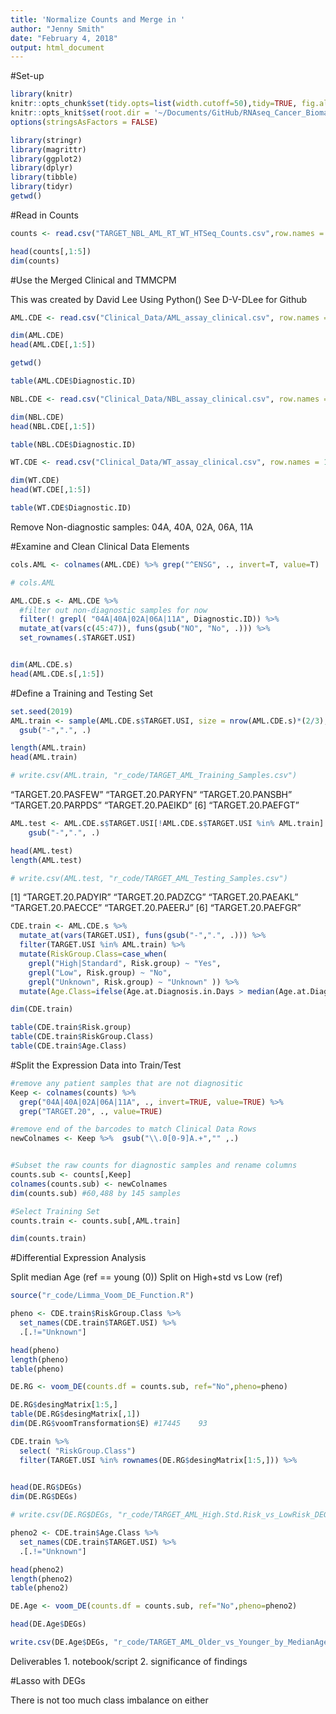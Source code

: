 ```yaml
---
title: 'Normalize Counts and Merge in '
author: "Jenny Smith"
date: "February 4, 2018"
output: html_document
---
```



#Set-up 

```r
library(knitr)
knitr::opts_chunk$set(tidy.opts=list(width.cutoff=50),tidy=TRUE, fig.align='center', fig.height=5, fig.width=8, dpi = 600)
knitr::opts_knit$set(root.dir = '~/Documents/GitHub/RNAseq_Cancer_Biomarkers/')
options(stringsAsFactors = FALSE)
```


```r
library(stringr)
library(magrittr)
library(ggplot2)
library(dplyr)
library(tibble)
library(tidyr)
getwd()
```


#Read in Counts 

```r
counts <- read.csv("TARGET_NBL_AML_RT_WT_HTSeq_Counts.csv",row.names = 1)

head(counts[,1:5])
dim(counts)
```


#Use the Merged Clinical and TMMCPM 

This was created by David Lee Using Python()
See D-V-DLee for Github 

```r
AML.CDE <- read.csv("Clinical_Data/AML_assay_clinical.csv", row.names = 1) 

dim(AML.CDE)
head(AML.CDE[,1:5])

getwd()
```

```r
table(AML.CDE$Diagnostic.ID)
```

```r
NBL.CDE <- read.csv("Clinical_Data/NBL_assay_clinical.csv", row.names = 1)

dim(NBL.CDE)
head(NBL.CDE[,1:5])
```

```r
table(NBL.CDE$Diagnostic.ID)
```

```r
WT.CDE <- read.csv("Clinical_Data/WT_assay_clinical.csv", row.names = 1)

dim(WT.CDE)
head(WT.CDE[,1:5])
```

```r
table(WT.CDE$Diagnostic.ID)
```

Remove Non-diagnostic samples: 04A, 40A, 02A, 06A, 11A


#Examine and Clean Clinical Data Elements

```r
cols.AML <- colnames(AML.CDE) %>% grep("^ENSG", ., invert=T, value=T)

# cols.AML


```

```r
AML.CDE.s <- AML.CDE %>%
  #filter out non-diagnostic samples for now
  filter(! grepl( "04A|40A|02A|06A|11A", Diagnostic.ID)) %>% 
  mutate_at(vars(c(45:47)), funs(gsub("NO", "No", .))) %>%
  set_rownames(.$TARGET.USI)


dim(AML.CDE.s)
head(AML.CDE.s[,1:5])
```




#Define a Training and Testing Set 


```r
set.seed(2019)
AML.train <- sample(AML.CDE.s$TARGET.USI, size = nrow(AML.CDE.s)*(2/3),replace = FALSE) %>% 
  gsub("-",".", .)

length(AML.train)
head(AML.train)

# write.csv(AML.train, "r_code/TARGET_AML_Training_Samples.csv")
```
 "TARGET.20.PASFEW" "TARGET.20.PARYFN" "TARGET.20.PANSBH" "TARGET.20.PARPDS" "TARGET.20.PAEIKD"
[6] "TARGET.20.PAEFGT"

```r
AML.test <- AML.CDE.s$TARGET.USI[!AML.CDE.s$TARGET.USI %in% AML.train] %>% 
    gsub("-",".", .)

head(AML.test)
length(AML.test)

# write.csv(AML.test, "r_code/TARGET_AML_Testing_Samples.csv")
```

[1] "TARGET.20.PADYIR" "TARGET.20.PADZCG" "TARGET.20.PAEAKL" "TARGET.20.PAECCE" "TARGET.20.PAEERJ"
[6] "TARGET.20.PAEFGR"


```r
CDE.train <- AML.CDE.s %>%
  mutate_at(vars(TARGET.USI), funs(gsub("-",".", .))) %>% 
  filter(TARGET.USI %in% AML.train) %>% 
  mutate(RiskGroup.Class=case_when(
    grepl("High|Standard", Risk.group) ~ "Yes", 
    grepl("Low", Risk.group) ~ "No", 
    grepl("Unknown", Risk.group) ~ "Unknown" )) %>% 
  mutate(Age.Class=ifelse(Age.at.Diagnosis.in.Days > median(Age.at.Diagnosis.in.Days), "Yes", "No"))

dim(CDE.train)

table(CDE.train$Risk.group)
table(CDE.train$RiskGroup.Class)
table(CDE.train$Age.Class)
```



#Split the Expression Data into Train/Test


```r
#remove any patient samples that are not diagnositic
Keep <- colnames(counts) %>% 
  grep("04A|40A|02A|06A|11A", ., invert=TRUE, value=TRUE) %>% 
  grep("TARGET.20", ., value=TRUE)

#remove end of the barcodes to match Clinical Data Rows 
newColnames <- Keep %>%  gsub("\\.0[0-9]A.+","" ,.) 


#Subset the raw counts for diagnostic samples and rename columns
counts.sub <- counts[,Keep]
colnames(counts.sub) <- newColnames
dim(counts.sub) #60,488 by 145 samples
```

```r
#Select Training Set
counts.train <- counts.sub[,AML.train]

dim(counts.train)
```



#Differential Expression Analysis

Split median Age (ref == young (0))
Split on High+std vs Low (ref)


```r
source("r_code/Limma_Voom_DE_Function.R")
```

```r
pheno <- CDE.train$RiskGroup.Class %>% 
  set_names(CDE.train$TARGET.USI) %>%
  .[.!="Unknown"]

head(pheno)
length(pheno)
table(pheno)
```


```r
DE.RG <- voom_DE(counts.df = counts.sub, ref="No",pheno=pheno)
```


```r
DE.RG$desingMatrix[1:5,]
table(DE.RG$desingMatrix[,1])
dim(DE.RG$voomTransformation$E) #17445    93
```

```r
CDE.train %>% 
  select( "RiskGroup.Class")
  filter(TARGET.USI %in% rownames(DE.RG$desingMatrix[1:5,])) %>%
 
```

```r
head(DE.RG$DEGs)
dim(DE.RG$DEGs)

# write.csv(DE.RG$DEGs, "r_code/TARGET_AML_High.Std.Risk_vs_LowRisk_DEGs.csv")
```


```r
pheno2 <- CDE.train$Age.Class %>% 
  set_names(CDE.train$TARGET.USI) %>%
  .[.!="Unknown"]

head(pheno2)
length(pheno2)
table(pheno2)
```


```r
DE.Age <- voom_DE(counts.df = counts.sub, ref="No",pheno=pheno2)
```


```r
head(DE.Age$DEGs)

write.csv(DE.Age$DEGs, "r_code/TARGET_AML_Older_vs_Younger_by_MedianAge_DEGs.csv")
```


Deliverables
1. notebook/script
2. significance of findings


#Lasso with DEGs

There is not too much class imbalance on either 

```r
 
```










